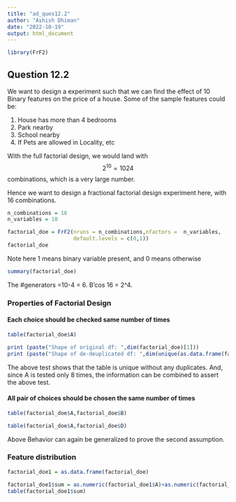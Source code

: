 ```yaml
---
title: "ad_ques12.2"
author: "Ashish Dhiman"
date: "2022-10-19"
output: html_document
---
```


```r
library(FrF2)
```

## Question 12.2

We want to design a experiment such that we can find the effect of 10 Binary features on the price of a house. Some of the sample features could be:

1.  House has more than 4 bedrooms
2.  Park nearby
3.  School nearby
4.  If Pets are allowed in Locality, etc

With the full factorial design, we would land with $$2^{10} = 1024$$ combinations, which is a very large number.

Hence we want to design a fractional factorial design experiment here, with 16 combinations.

```r
n_combinations = 16
n_variables = 10
```

```r
factorial_doe = FrF2(nruns = n_combinations,nfactors =  n_variables,
                     default.levels = c(0,1))
factorial_doe
```

Note here 1 means binary variable present, and 0 means otherwise

```r
summary(factorial_doe)
```

The #generators =10-4 = 6. B'cos 16 = 2\^4.

### Properties of Factorial Design

#### Each choice should be checked same number of times

```r
table(factorial_doe$A)
```

```r
print (paste("Shape of original df: ",dim(factorial_doe)[1]))
print (paste("Shape of de-deuplicated df: ",dim(unique(as.data.frame(factorial_doe)))[1]))
```

The above test shows that the table is unique without any duplicates. And, since A is tested only 8 times, the information can be combined to assert the above test.

#### All pair of choices should be chosen the same number of times

```r
table(factorial_doe$A,factorial_doe$B)
```

```r
table(factorial_doe$A,factorial_doe$D)
```

Above Behavior can again be generalized to prove the second assumption.

### Feature distribution

```r
factorial_doe1 = as.data.frame(factorial_doe)
```

```r
factorial_doe1$sum = as.numeric(factorial_doe1$A)+as.numeric(factorial_doe1$B)+as.numeric(factorial_doe1$C)+as.numeric(factorial_doe1$D)+as.numeric(factorial_doe1$E)+as.numeric(factorial_doe1$F)+as.numeric(factorial_doe1$G)+as.numeric(factorial_doe1$H)+as.numeric(factorial_doe1$J)+as.numeric(factorial_doe1$K)-10
table(factorial_doe1$sum)
```

